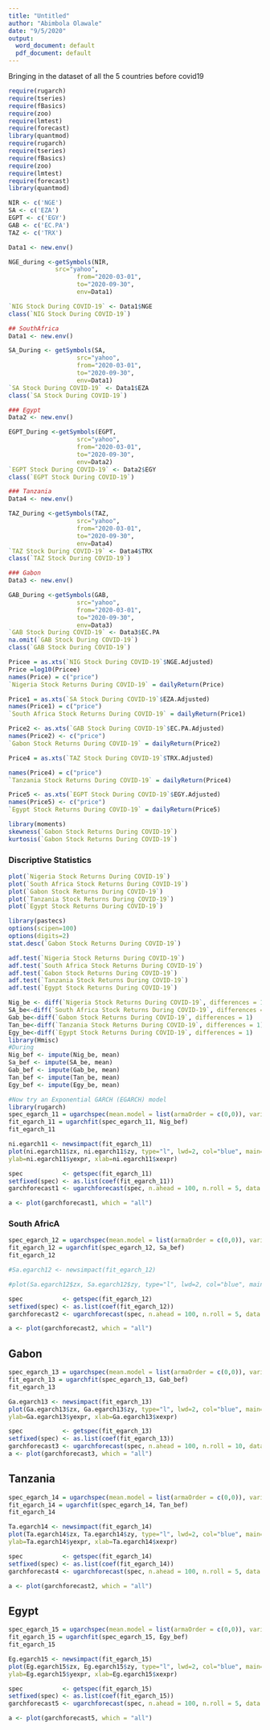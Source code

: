 ```yaml
---
title: "Untitled"
author: "Abimbola Olawale"
date: "9/5/2020"
output:
  word_document: default
  pdf_document: default
---
```


Bringing in the dataset of all the 5 countries before covid19

```r
require(rugarch)
require(tseries)
require(fBasics)
require(zoo)
require(lmtest) 
require(forecast)
library(quantmod)
require(rugarch)
require(tseries)
require(fBasics)
require(zoo)
require(lmtest) 
require(forecast)
library(quantmod)
```

```r
NIR <- c('NGE')
SA <- c('EZA')
EGPT <- c('EGY')
GAB <- c('EC.PA')
TAZ <- c('TRX')
```

```r
Data1 <- new.env()
```

```r
NGE_during <-getSymbols(NIR,
             src="yahoo",
                   from="2020-03-01",
                   to="2020-09-30",
                   env=Data1)
```

```r
`NIG Stock During COVID-19` <- Data1$NGE
class(`NIG Stock During COVID-19`)
```



```r
## SouthAfrica
Data1 <- new.env()

SA_During <- getSymbols(SA,
                   src="yahoo",
                   from="2020-03-01",
                   to="2020-09-30",
                   env=Data1)
`SA Stock During COVID-19` <- Data1$EZA
class(`SA Stock During COVID-19`)

```

```r
### Egypt
Data2 <- new.env()

EGPT_During <-getSymbols(EGPT,
                   src="yahoo",
                   from="2020-03-01",
                   to="2020-09-30",
                   env=Data2)
`EGPT Stock During COVID-19` <- Data2$EGY
class(`EGPT Stock During COVID-19`)

```

```r
### Tanzania 
Data4 <- new.env()

TAZ_During <-getSymbols(TAZ,
                   src="yahoo",
                   from="2020-03-01",
                   to="2020-09-30",
                   env=Data4)
`TAZ Stock During COVID-19` <- Data4$TRX
class(`TAZ Stock During COVID-19`)

```

```r
### Gabon
Data3 <- new.env()

GAB_During <-getSymbols(GAB,
                   src="yahoo",
                   from="2020-03-01",
                   to="2020-09-30",
                   env=Data3)
`GAB Stock During COVID-19` <- Data3$EC.PA
na.omit(`GAB Stock During COVID-19`)
class(`GAB Stock During COVID-19`)

```


```r
Pricee = as.xts(`NIG Stock During COVID-19`$NGE.Adjusted)
Price =log10(Pricee)
names(Price) = c("price")
`Nigeria Stock Returns During COVID-19` = dailyReturn(Price)
```

```r
Price1 = as.xts(`SA Stock During COVID-19`$EZA.Adjusted)
names(Price1) = c("price")
`South Africa Stock Returns During COVID-19` = dailyReturn(Price1)
```

```r
Price2 <- as.xts(`GAB Stock During COVID-19`$EC.PA.Adjusted)
names(Price2) <- c("price")
`Gabon Stock Returns During COVID-19` = dailyReturn(Price2)
```


```r
Price4 = as.xts(`TAZ Stock During COVID-19`$TRX.Adjusted)
```

```r
names(Price4) = c("price")
`Tanzania Stock Returns During COVID-19` = dailyReturn(Price4)
```

```r
Price5 <- as.xts(`EGPT Stock During COVID-19`$EGY.Adjusted)
names(Price5) <- c("price")
`Egypt Stock Returns During COVID-19` = dailyReturn(Price5)

```


```r
library(moments)
skewness(`Gabon Stock Returns During COVID-19`)
kurtosis(`Gabon Stock Returns During COVID-19`)
```

### Discriptive Statistics 
```r
plot(`Nigeria Stock Returns During COVID-19`)
plot(`South Africa Stock Returns During COVID-19`)
plot(`Gabon Stock Returns During COVID-19`)
plot(`Tanzania Stock Returns During COVID-19`)
plot(`Egypt Stock Returns During COVID-19`)
```
```r
library(pastecs)
options(scipen=100)
options(digits=2)
stat.desc(`Gabon Stock Returns During COVID-19`)
```
```r
adf.test(`Nigeria Stock Returns During COVID-19`)
adf.test(`South Africa Stock Returns During COVID-19`)
adf.test(`Gabon Stock Returns During COVID-19`)
adf.test(`Tanzania Stock Returns During COVID-19`)
adf.test(`Egypt Stock Returns During COVID-19`)
```


```r
Nig_be <- diff(`Nigeria Stock Returns During COVID-19`, differences = 1)
SA_be<-diff(`South Africa Stock Returns During COVID-19`, differences = 1)
Gab_be<-diff(`Gabon Stock Returns During COVID-19`, differences = 1)
Tan_be<-diff(`Tanzania Stock Returns During COVID-19`, differences = 1)
Egy_be<-diff(`Egypt Stock Returns During COVID-19`, differences = 1)
library(Hmisc)
#During
Nig_bef <- impute(Nig_be, mean)
Sa_bef <- impute(SA_be, mean)
Gab_bef <- impute(Gab_be, mean)
Tan_bef <- impute(Tan_be, mean)
Egy_bef <- impute(Egy_be, mean)
```



```r
#Now try an Exponential GARCH (EGARCH) model
library(rugarch)
spec_egarch_11 = ugarchspec(mean.model = list(armaOrder = c(0,0)), variance.model= list(garchOrder = c(1,1), model="eGARCH"))
fit_egarch_11 = ugarchfit(spec_egarch_11, Nig_bef)
fit_egarch_11
```

```r
ni.egarch11 <- newsimpact(fit_egarch_11)
plot(ni.egarch11$zx, ni.egarch11$zy, type="l", lwd=2, col="blue", main="EGARCH(1,1) - News Impact",
ylab=ni.egarch11$yexpr, xlab=ni.egarch11$xexpr)

```


```r
spec           <- getspec(fit_egarch_11)
setfixed(spec) <- as.list(coef(fit_egarch_11))
garchforecast1 <- ugarchforecast(spec, n.ahead = 100, n.roll = 5, data = Nig_bef, out.sample = 30)

a <- plot(garchforecast1, which = "all")
```

### South AfricA


```r
spec_egarch_12 = ugarchspec(mean.model = list(armaOrder = c(0,0)), variance.model= list(garchOrder = c(1,1), model="eGARCH"))
fit_egarch_12 = ugarchfit(spec_egarch_12, Sa_bef)
fit_egarch_12
```

```r
#Sa.egarch12 <- newsimpact(fit_egarch_12)
```

```r
#plot(Sa.egarch12$zx, Sa.egarch12$zy, type="l", lwd=2, col="blue", main="EGARCH(1,1) - News Impact", ylab=Sa.egarch11$yexpr,xlab=Sa.egarch12$xexpr)
```


```r
spec           <- getspec(fit_egarch_12)
setfixed(spec) <- as.list(coef(fit_egarch_12))
garchforecast2 <- ugarchforecast(spec, n.ahead = 100, n.roll = 5, data = `South Africa Stock Returns During COVID-19`, out.sample = 30)

a <- plot(garchforecast2, which = "all")
```
## Gabon
```r
spec_egarch_13 = ugarchspec(mean.model = list(armaOrder = c(0,0)), variance.model= list(garchOrder = c(1,1), model="eGARCH"))
fit_egarch_13 = ugarchfit(spec_egarch_13, Gab_bef)
fit_egarch_13
```

```r
Ga.egarch13 <- newsimpact(fit_egarch_13)
plot(Ga.egarch13$zx, Ga.egarch13$zy, type="l", lwd=2, col="blue", main="EGARCH(1,1) - News Impact",
ylab=Ga.egarch13$yexpr, xlab=Ga.egarch13$xexpr)
```

```r
spec           <- getspec(fit_egarch_13)
setfixed(spec) <- as.list(coef(fit_egarch_13))
garchforecast3 <- ugarchforecast(spec, n.ahead = 100, n.roll = 10, data = Gab_bef, out.sample = 30)
a <- plot(garchforecast3, which = "all")
```
## Tanzania 

```r
spec_egarch_14 = ugarchspec(mean.model = list(armaOrder = c(0,0)), variance.model= list(garchOrder = c(1,1), model="eGARCH"))
fit_egarch_14 = ugarchfit(spec_egarch_14, Tan_bef)
fit_egarch_14
```

```r
Ta.egarch14 <- newsimpact(fit_egarch_14)
plot(Ta.egarch14$zx, Ta.egarch14$zy, type="l", lwd=2, col="blue", main="EGARCH(1,1) - News Impact",
ylab=Ta.egarch14$yexpr, xlab=Ta.egarch14$xexpr)
```

```r
spec           <- getspec(fit_egarch_14)
setfixed(spec) <- as.list(coef(fit_egarch_14))
garchforecast4 <- ugarchforecast(spec, n.ahead = 100, n.roll = 5, data = Tan_bef , out.sample = 30)

a <- plot(garchforecast2, which = "all")
```

## Egypt 

```r
spec_egarch_15 = ugarchspec(mean.model = list(armaOrder = c(0,0)), variance.model= list(garchOrder = c(1,1), model="eGARCH"))
fit_egarch_15 = ugarchfit(spec_egarch_15, Egy_bef)
fit_egarch_15
```

```r
Eg.egarch15 <- newsimpact(fit_egarch_15)
plot(Eg.egarch15$zx, Eg.egarch15$zy, type="l", lwd=2, col="blue", main="EGARCH(1,1) - News Impact",
ylab=Eg.egarch15$yexpr, xlab=Eg.egarch15$xexpr)
```

```r
spec           <- getspec(fit_egarch_15)
setfixed(spec) <- as.list(coef(fit_egarch_15))
garchforecast5 <- ugarchforecast(spec, n.ahead = 100, n.roll = 5, data = Egy_bef , out.sample = 30)

a <- plot(garchforecast5, which = "all")
```
